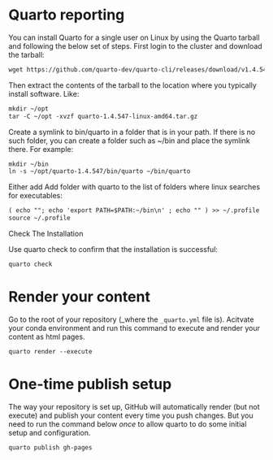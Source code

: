 
# Quarto reporting {#sec-quarto}


You can install Quarto for a single user on Linux by using the Quarto tarball and following the below set of steps. First login to the cluster and download the tarball:

```txt
wget https://github.com/quarto-dev/quarto-cli/releases/download/v1.4.547/quarto-1.4.547-linux-amd64.tar.gz
```

Then extract the contents of the tarball to the location where you typically install software. Like:

```txt
mkdir ~/opt
tar -C ~/opt -xvzf quarto-1.4.547-linux-amd64.tar.gz
```

Create a symlink to bin/quarto in a folder that is in your path. If there is no such folder, you can create a folder such as ~/bin and place the symlink there. For example:

```txt
mkdir ~/bin
ln -s ~/opt/quarto-1.4.547/bin/quarto ~/bin/quarto
```

Either add Add folder with quarto to the list of folders where linux searches for executables:

```txt
( echo ""; echo 'export PATH=$PATH:~/bin\n' ; echo "" ) >> ~/.profile
source ~/.profile
```

Check The Installation

Use quarto check to confirm that the installation is successful:

```txt
quarto check
```

# Render your content

Go to the root of your repository (_where the `_quarto.yml` file is). Acitvate your conda environment and run this command to execute and render your content as html pages.

```txt
quarto render --execute
```

# One-time publish setup

The way your repository is set up, GitHub will automatically render (but not execute) and publish your content every time you push changes. But you need to run the command below *once* to allow quarto to do some initial setup and configuration.

```txt
quarto publish gh-pages
```